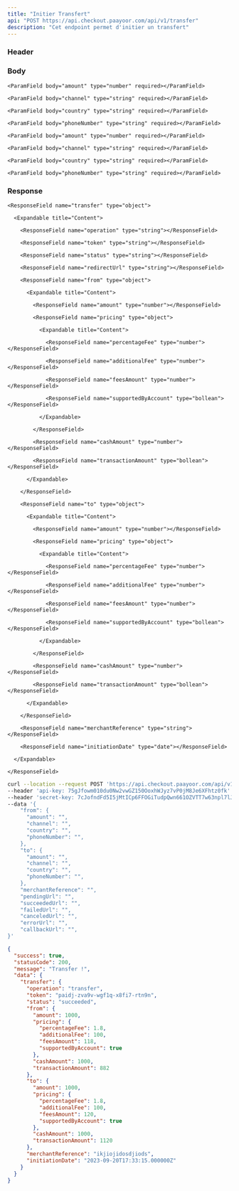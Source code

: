 ```yaml
---
title: "Initier Transfert"
api: "POST https://api.checkout.paayoor.com/api/v1/transfer"
description: "Cet endpoint permet d'initier un transfert"
---
```


### Header

<ParamField header="api-key" type="string" required></ParamField>

<ParamField header="secret-key" type="string" required></ParamField>

### Body

<ParamField body="from" type="object" required>

  <Expandable title="Content">

    <ParamField body="amount" type="number" required></ParamField>

    <ParamField body="channel" type="string" required></ParamField>

    <ParamField body="country" type="string" required></ParamField>

    <ParamField body="phoneNumber" type="string" required></ParamField>

  </Expandable>

</ParamField>

<ParamField body="to" type="object" required>

  <Expandable title="Content">

    <ParamField body="amount" type="number" required></ParamField>

    <ParamField body="channel" type="string" required></ParamField>

    <ParamField body="country" type="string" required></ParamField>

    <ParamField body="phoneNumber" type="string" required></ParamField>

  </Expandable>

</ParamField>

<ParamField body="merchantReference" type="string" required></ParamField>

<ParamField body="pendingUrl" type="string"></ParamField>

<ParamField body="succeededUrl" type="string"></ParamField>

<ParamField body="failedUrl" type="string"></ParamField>

<ParamField body="canceledUrl" type="string"></ParamField>

<ParamField body="errorUrl" type="string"></ParamField>

<ParamField body="callbackUrl" type="string" required></ParamField>

### Response

<ResponseField name="success" type="boolean"></ResponseField>

<ResponseField name="statusCode" type="number"></ResponseField>

<ResponseField name="message" type="string"></ResponseField>

<ResponseField name="data" type="object">

  <Expandable title="Content">

    <ResponseField name="transfer" type="object">

      <Expandable title="Content">

        <ResponseField name="operation" type="string"></ResponseField>

        <ResponseField name="token" type="string"></ResponseField>

        <ResponseField name="status" type="string"></ResponseField>

        <ResponseField name="redirectUrl" type="string"></ResponseField>

        <ResponseField name="from" type="object">

          <Expandable title="Content">

            <ResponseField name="amount" type="number"></ResponseField>

            <ResponseField name="pricing" type="object">

              <Expandable title="Content">

                <ResponseField name="percentageFee" type="number"></ResponseField>

                <ResponseField name="additionalFee" type="number"></ResponseField>

                <ResponseField name="feesAmount" type="number"></ResponseField>

                <ResponseField name="supportedByAccount" type="bollean"></ResponseField>

              </Expandable>

            </ResponseField>

            <ResponseField name="cashAmount" type="number"></ResponseField>

            <ResponseField name="transactionAmount" type="bollean"></ResponseField>

          </Expandable>

        </ResponseField>

        <ResponseField name="to" type="object">

          <Expandable title="Content">

            <ResponseField name="amount" type="number"></ResponseField>

            <ResponseField name="pricing" type="object">

              <Expandable title="Content">

                <ResponseField name="percentageFee" type="number"></ResponseField>

                <ResponseField name="additionalFee" type="number"></ResponseField>

                <ResponseField name="feesAmount" type="number"></ResponseField>

                <ResponseField name="supportedByAccount" type="bollean"></ResponseField>

              </Expandable>

            </ResponseField>

            <ResponseField name="cashAmount" type="number"></ResponseField>

            <ResponseField name="transactionAmount" type="bollean"></ResponseField>

          </Expandable>

        </ResponseField>

        <ResponseField name="merchantReference" type="string"></ResponseField>

        <ResponseField name="initiationDate" type="date"></ResponseField>

      </Expandable>

    </ResponseField>

  </Expandable>

</ResponseField>

<RequestExample>

```bash Example Request
curl --location --request POST 'https://api.checkout.paayoor.com/api/v1/transfer' \
--header 'api-key: 75gJfowm010du0Nw2vwGZ150OoxhWJyz7vP0jM8Je6XFhtz0fk' \
--header 'secret-key: 7cJofndFd5I5jMtICp6FFOGiTudpQwn661OZVTT7w63npl7lJ1' \
--data '{
    "from": {
      "amount": "",
      "channel": "",
      "country": "",
      "phoneNumber": "",
    },
    "to": {
      "amount": "",
      "channel": "",
      "country": "",
      "phoneNumber": "",
    },
    "merchantReference": "",
    "pendingUrl": "",
    "succeededUrl": "",
    "failedUrl": "",
    "canceledUrl": "",
    "errorUrl": "",
    "callbackUrl": "",
}'
```

</RequestExample>

<ResponseExample>

```json Response
{
  "success": true,
  "statusCode": 200,
  "message": "Transfer !",
  "data": {
    "transfer": {
      "operation": "transfer",
      "token": "paidj-zva9v-wgf1q-x8fi7-rtn9n",
      "status": "succeeded",
      "from": {
        "amount": 1000,
        "pricing": {
          "percentageFee": 1.8,
          "additionalFee": 100,
          "feesAmount": 118,
          "supportedByAccount": true
        },
        "cashAmount": 1000,
        "transactionAmount": 882
      },
      "to": {
        "amount": 1000,
        "pricing": {
          "percentageFee": 1.8,
          "additionalFee": 100,
          "feesAmount": 120,
          "supportedByAccount": true
        },
        "cashAmount": 1000,
        "transactionAmount": 1120
      },
      "merchantReference": "ikjiojidosdjiods",
      "initiationDate": "2023-09-20T17:33:15.000000Z"
    }
  }
}
```

</ResponseExample>
